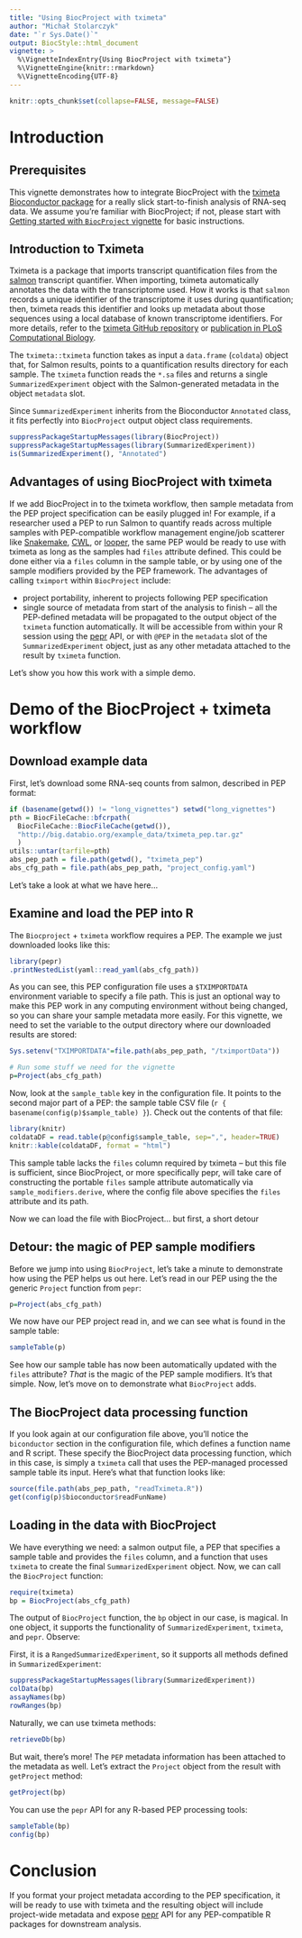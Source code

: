 ```yaml
---
title: "Using BiocProject with tximeta"
author: "Michał Stolarczyk"
date: "`r Sys.Date()`"
output: BiocStyle::html_document
vignette: >
  %\VignetteIndexEntry{Using BiocProject with tximeta"}
  %\VignetteEngine{knitr::rmarkdown}
  %\VignetteEncoding{UTF-8}
---
```

```r
knitr::opts_chunk$set(collapse=FALSE, message=FALSE)
```

# Introduction

## Prerequisites

This vignette demonstrates how to integrate BiocProject with the [tximeta Bioconductor package](https://www.bioconductor.org/packages/release/bioc/html/tximeta.html) for a really slick start-to-finish analysis of RNA-seq data. We assume you're familiar with BiocProject; if not, please start with [Getting started with `BiocProject` vignette](./vignette1getStarted.html) for basic instructions.

## Introduction to Tximeta

Tximeta is a package that imports transcript quantification files from the [salmon](https://salmon.readthedocs.io/en/latest/salmon.html) transcript quantifier. When importing, tximeta automatically annotates the data with the transcriptome used. How it works is that `salmon` records a unique identifier of the transcriptome it uses during quantification; then, tximeta reads this identifier and looks up metadata about those sequences using a local database of known transcriptome identifiers. For more details, refer to the [tximeta GitHub repository](https://github.com/mikelove/tximeta) or [publication in PLoS Computational Biology](https://journals.plos.org/ploscompbiol/article?id=10.1371/journal.pcbi.1007664).

The `tximeta::tximeta` function takes as input a `data.frame` (`coldata`) object that, for Salmon results, points to a quantification results directory for each sample. The `tximeta` function reads the `*.sa` files and returns a single `SummarizedExperiment` object with the Salmon-generated metadata in the object `metadata` slot.

Since `SummarizedExperiment` inherits from the Bioconductor `Annotated` class, it fits perfectly into `BiocProject` output object class requirements. 


```r
suppressPackageStartupMessages(library(BiocProject))
suppressPackageStartupMessages(library(SummarizedExperiment))
is(SummarizedExperiment(), "Annotated")
```

## Advantages of using BiocProject with tximeta

If we add BiocProject in to the tximeta workflow, then sample metadata from the PEP project specification can be easily plugged in! For example, if a researcher used a PEP to run Salmon to quantify reads across multiple samples with PEP-compatible workflow management engine/job scatterer like [Snakemake](https://snakemake.github.io/), [CWL](https://www.commonwl.org/), or [looper](https://looper.databio.org/), the same PEP would be ready to use with tximeta as long as the samples had `files` attribute defined. This could be done either via a `files` column in the sample table, or by using one of the sample modifiers provided by the PEP framework. The advantages of calling `tximport` within `BiocProject` include: 

 - project portability, inherent to projects following PEP specification
 - single source of metadata from start of the analysis to finish -- all the PEP-defined metadata will be propagated to the output object of the `tximeta` function automatically. It will be accessible from within your R session using the [pepr](http://code.databio.org/pepr/) API, or with `@PEP` in the `metadata` slot of the `SummarizedExperiment` object, just as any other metadata attached to the result by `tximeta` function.

Let's show you how this work with a simple demo.

# Demo of the BiocProject + tximeta workflow

## Download example data

First, let's download some RNA-seq counts from salmon, described in PEP format:

```r
if (basename(getwd()) != "long_vignettes") setwd("long_vignettes")
pth = BiocFileCache::bfcrpath(
  BiocFileCache::BiocFileCache(getwd()), 
  "http://big.databio.org/example_data/tximeta_pep.tar.gz"
  )
utils::untar(tarfile=pth)
abs_pep_path = file.path(getwd(), "tximeta_pep")
abs_cfg_path = file.path(abs_pep_path, "project_config.yaml")
```

Let's take a look at what we have here...

## Examine and load the PEP into R

The `Biocproject` + `tximeta` workflow requires a PEP. The example we just downloaded looks like this:

```r
library(pepr)
.printNestedList(yaml::read_yaml(abs_cfg_path))
```

As you can see, this PEP configuration file uses a `$TXIMPORTDATA` environment variable to specify a file path. This is just an optional way to make this PEP work in any computing environment without being changed, so you can share your sample metadata more easily. For this vignette, we need to set the variable to the output directory where our downloaded results are stored:

```r
Sys.setenv("TXIMPORTDATA"=file.path(abs_pep_path, "/tximportData"))
```

```r
# Run some stuff we need for the vignette
p=Project(abs_cfg_path)
```

Now, look at the `sample_table` key in the configuration file. It points to the second major part of a PEP: the 
sample table CSV file (``r { basename(config(p)$sample_table) }``). Check out the contents of that file:

```r
library(knitr)
coldataDF = read.table(p@config$sample_table, sep=",", header=TRUE)
knitr::kable(coldataDF, format = "html")
```

This sample table lacks the `files` column required by tximeta -- but this file is sufficient, since BiocProject, or more specifically pepr, will take care of constructing the portable `files` sample attribute automatically via `sample_modifiers.derive`, where the config file above specifies the `files` attribute and its path. 

Now we can load the file with BiocProject... but first, a short detour

## Detour: the magic of PEP sample modifiers 

Before we jump into using `BiocProject`, let's take a minute to demonstrate how using the PEP helps us out here. Let's read in our PEP using the the generic `Project` function from `pepr`:


```r
p=Project(abs_cfg_path)
```

We now have our PEP project read in, and we can see what is found in the sample table:

```r
sampleTable(p)
```

See how our sample table has now been automatically updated with the `files` attribute? *That* is the magic of the PEP sample modifiers. It's that simple. Now, let's move on to demonstrate what `BiocProject` adds.

## The BiocProject data processing function

If you look again at our configuration file above, you'll notice the `biconductor` section in the configuration file, which defines a function name and R script. These specify the BiocProject data processing function, which in this case, is simply a `tximeta` call that uses the PEP-managed processed sample table its input. Here's what that function looks like:

```r
source(file.path(abs_pep_path, "readTximeta.R"))
get(config(p)$bioconductor$readFunName)
```

## Loading in the data with BiocProject

We have everything we need: a salmon output file, a PEP that specifies a sample table and provides the `files` column, and a function that uses `tximeta` to create the final `SummarizedExperiment` object. Now, we can call the `BiocProject` function:

```r
require(tximeta)
bp = BiocProject(abs_cfg_path)
```

The output of `BiocProject` function, the `bp` object in our case, is magical. In one object, it supports the functionality of `SummarizedExperiment`, `tximeta`, and `pepr`. Observe:

First, it is a `RangedSummarizedExperiment`, so it supports all methods defined in `SummarizedExperiment`:

```r
suppressPackageStartupMessages(library(SummarizedExperiment))
colData(bp)
assayNames(bp)
rowRanges(bp)
```

Naturally, we can use tximeta methods:

```r
retrieveDb(bp)
```

But wait, there's more! The `PEP` metadata information has been attached to the metadata as well. Let's extract the `Project` object from the result with `getProject` method:

```r
getProject(bp)
```

You can use the `pepr` API for any R-based PEP processing tools:

```r
sampleTable(bp)
config(bp)
```

# Conclusion

If you format your project metadata according to the PEP specification, it will be ready to use with tximeta and the resulting object will include project-wide metadata and expose [pepr](http://code.databio.org/pepr/) API for any PEP-compatible R packages for downstream analysis.
